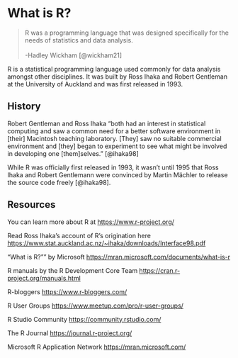 # What is R?

> R was a programming language that was designed specifically for the needs of statistics and data analysis. <br><br> -Hadley Wickham [@wickham21]

<!-- (https://www.se-radio.net/2021/03/episode-450-hadley-wickham-on-r-and-tidyverse/) -->

R is a statistical programming language used commonly for data analysis amongst other disciplines. It was built by Ross Ihaka and Robert Gentleman at the University of Auckland and was first released in 1993.

## History

Robert Gentleman and Ross Ihaka "both had
an interest in statistical computing and saw a common
need for a better software environment in [their] Macintosh teaching laboratory. [They] saw no suitable commercial environment and [they] began to experiment to see what might be involved in developing one [them]selves." [@ihaka98]

While R was officially first released in 1993, it wasn't until 1995 that Ross Ihaka and Robert Gentlemann were convinced by  Martin Mächler to release the source code freely [@ihaka98]. 

## Resources

You can learn more about R at <https://www.r-project.org/>

Read Ross Ihaka's account of R's origination here <https://www.stat.auckland.ac.nz/~ihaka/downloads/Interface98.pdf>

"What is R?"" by Microsoft <https://mran.microsoft.com/documents/what-is-r>

R manuals by the R Development Core Team <https://cran.r-project.org/manuals.html>

R-bloggers <https://www.r-bloggers.com/>

R User Groups <https://www.meetup.com/pro/r-user-groups/>

R Studio Community <https://community.rstudio.com/>

The R Journal <https://journal.r-project.org/>

Microsoft R Application Network <https://mran.microsoft.com/>